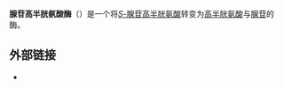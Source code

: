 {{protein
|Name=''S''-腺苷高半胱氨酸水解酶
|caption=
|image= 1li4.jpg
|width=270
|HGNCid=343
|Symbol=AHCY
|AltSymbols=
|EntrezGene=191
|OMIM=180960
|RefSeq=NM_000687
|UniProt=P23526
|PDB=
|ECnumber=3.3.1.1
|Chromosome=20
|Arm=q
|Band=11.22
|LocusSupplementaryData=
}}
'''腺苷高半胱氨酸酶'''（{{lang-en|Adenosylhomocysteinase}}）是一个将[[S-腺苷高半胱氨酸|''S''-腺苷高半胱氨酸]]转变为[[高半胱氨酸|高半胱氨酸]]与[[腺苷|腺苷]]的酶。

==外部链接==
* {{MeshName|Adenosylhomocysteinase}}
{{Biochem-stub}}
{{氨基酸代谢酶类}}